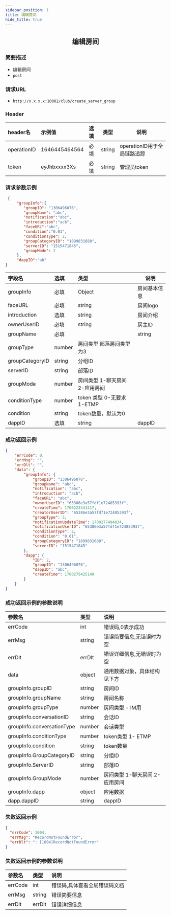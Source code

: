 ```yaml
---
sidebar_position: 1
title: 编辑房间
hide_title: true
---
```


<center>

## 编辑房间

</center>

### 简要描述
- 编辑房间
- `post` 
### 请求URL
- `http://x.x.x.x:10002/club/create_server_group` 


### Header
|header名|示例值|选填|类型|说明|
|:----    |:-------    |:--- |---|------      |
|operationID|1646445464564|必填|string|operationID用于全局链路追踪|
|token|eyJhbxxxx3Xs|必填|string|管理员token|


### 请求参数示例


```json
 {
     "groupInfo":{
        "groupID": "1306496076",
        "groupName": "abc",
        "notification":"abc",
        "introduction":"acb",
        "faceURL":"abc",
        "condition":"0.01",
        "conditionType": 2,
        "groupCategoryID": "1899831688",
        "serverID": "1515471845",
        "groupMode": 2
     },
     "dappID":"ab"
}


```
|字段名|选填|类型|说明|
|:----    |:-------    |:--- |---|
|groupInfo|必填|Object|房间基本信息|
|faceURL|必填|string|房间logo|
|introduction|选填|string|房间介绍|
|ownerUserID|必填|string|房主ID|
|groupName|必填||string|房间名称|
|groupType|number|房间类型 部落房间类型为3|
|groupCategoryID|string|分组ID|
|serverID|string|部落ID|
|groupMode|number|房间类型 1-聊天房间 2-应用房间|
|conditionType|number|token 类型 0-无要求 1-ETMP|
|condition|string|token数量，默认为0|
|dappID|选填|string|dappID|

### 成功返回示例


```json
{
    "errCode": 0,
    "errMsg": "",
    "errDlt": "",
    "data": {
        "groupInfo": {
            "groupID": "1306496076",
            "groupName": "abc",
            "notification": "abc",
            "introduction": "acb",
            "faceURL": "abc",
            "ownerUserID": "65386e3a57fdf1e72485393f",
            "createTime": 1700223341417,
            "creatorUserID": "65386e3a57fdf1e72485393f",
            "groupType": 3,
            "notificationUpdateTime": 1700277494834,
            "notificationUserID": "65386e3a57fdf1e72485393f",
            "conditionType": 2,
            "condition": "0.01",
            "groupCategoryID": "1899831688",
            "serverID": "1515471845"
        },
        "dapp": {
            "ID": 2,
            "groupID": "1306496076",
            "dappID": "abc",
            "createTime": 1700275425149
        }
    }
}
```
### 成功返回示例的参数说明


|参数名|类型|说明|
|:----    |:-------    |:--- |
|errCode|int|错误码,0表示成功|
|errMsg|string|错误简要信息,无错误时为空|
|errDlt|errDlt|错误详细信息,无错误时为空|
|data|object|通用数据对象，具体结构见下方|
|groupInfo.groupID|string|房间ID|
|groupInfo.groupName|string|房间名称|
|groupInfo.groupType|number|房间类型 - IM用|
|groupInfo.conversationID|string|会话ID|
|groupInfo.conversationType|number|会话类型|
|groupInfo.conditionType|number|token类型 1- ETMP|
|groupInfo.condition|string|token数量|
|groupInfo.GroupCategoryID|string|分组ID|
|groupInfo.ServerID|string|部落ID|
|groupInfo.GroupMode|number|房间类型 1-聊天房间 2-应用房间|
|groupInfo.dapp|object|应用数据|
|dapp.dappID|string|dappID|

### 失败返回示例


```json
{
  "errCode": 1004,
  "errMsg": "RecordNotFoundError",
  "errDlt": ": [1004]RecordNotFoundError"
}
```
### 失败返回示例的参数说明


|参数名|类型|说明|
|:----    |:-------    |:--- |
|errCode|int|错误码,具体查看全局错误码文档|
|errMsg|string|错误简要信息|
|errDlt|errDlt|错误详细信息|
